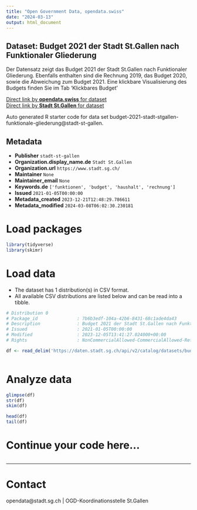 ```yaml
---
title: "Open Government Data, opendata.swiss"
date: "2024-03-13"
output: html_document
---
```


## Dataset: Budget 2021 der Stadt St.Gallen nach Funktionaler Gliederung

Der Datensatz zeigt das Budget 2021 der Stadt St.Gallen nach Funktionaler Gliederung. Ebenfalls enthalten sind die Rechnung 2019, das Budget 2020, sowie die Abweichung zum Budget 2021. Eine klickbare Visualisierung des Budgets finden Sie im Tab 'Klickbares Budget'

[Direct link by **opendata.swiss** for dataset](https://opendata.swiss/de/dataset/budget-2021-der-stadt-st-gallen-nach-funktionaler-gliederung)<br>
[Direct link by **Stadt St.Gallen** for dataset](https://daten.stadt.sg.ch/explore/dataset/budget-2021-stadt-stgallen-funktionale-gliederung/)

Auto generated R starter code for data set budget-2021-stadt-stgallen-funktionale-gliederung@stadt-st-gallen.

## Metadata

- **Publisher** `stadt-st-gallen`
- **Organization.display_name.de** `Stadt St.Gallen`
- **Organization.url** `https://www.stadt.sg.ch/`
- **Maintainer** `None`
- **Maintainer_email** `None`
- **Keywords.de** `['funktionen', 'budget', 'haushalt', 'rechnung']`
- **Issued** `2021-01-05T00:00:00`
- **Metadata_created** `2023-12-21T12:48:29.786611`
- **Metadata_modified** `2024-03-08T06:02:30.230181`


# Load packages

```r

library(tidyverse)
library(skimr)

```

# Load data

-   The dataset has 1 distribution(s) in CSV format.
-   All available CSV distributions are listed below and can be read into a tibble.

```r

# Distribution 0
# Package_id               : 7b6b3edf-104a-42b6-8431-68c1ade4da43
# Description              : Budget 2021 der Stadt St.Gallen nach Funktionaler Gliederung (csv)
# Issued                   : 2021-01-05T00:00:00
# Modified                 : 2023-12-05T13:41:27.024000+00:00
# Rights                   : NonCommercialAllowed-CommercialAllowed-ReferenceRequired

df <- read_delim('https://daten.stadt.sg.ch/api/v2/catalog/datasets/budget-2021-stadt-stgallen-funktionale-gliederung/exports/csv')



```

# Analyze data

```r

glimpse(df)
str(df)
skim(df)

head(df)
tail(df)

```

# Continue your code here...

```r

```

------------------------------------------------------------------------

# Contact

opendata@stadt.sg.ch | OGD-Koordinationsstelle St.Gallen

